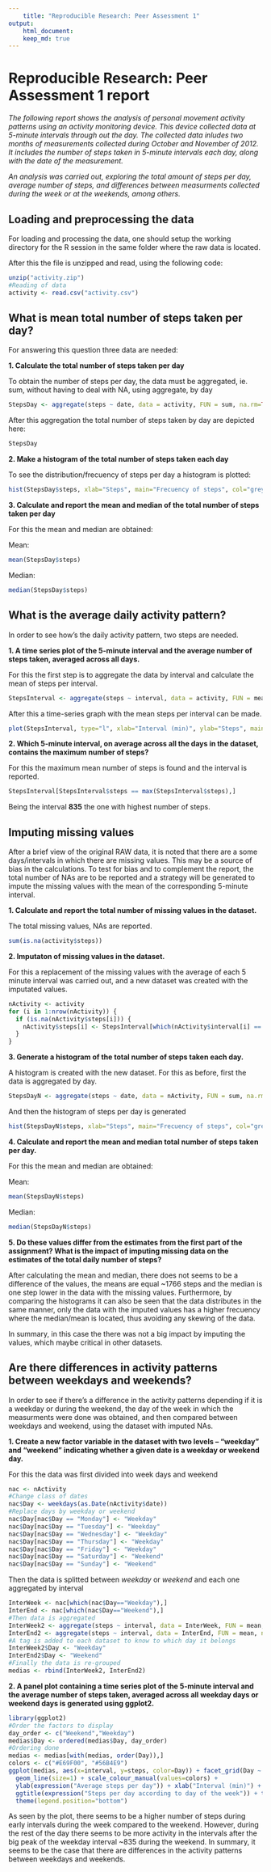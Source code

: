 ```yaml
---
    title: "Reproducible Research: Peer Assessment 1"
output: 
    html_document:
    keep_md: true
---
```


# Reproducible Research: Peer Assessment 1 report

*The following report shows the analysis of personal movement activity patterns using an activity monitoring device. This device collected data at 5-minute intervals through out the day. The collected data inludes two months of measurements collected during October and November of 2012. It includes the number of steps taken in 5-minute intervals each day, along with the date of the measurement.*

*An analysis was carried out, exploring the total amount of steps per day, average number of steps, and differences between measurments collected during the week or at the weekends, among others.*

## Loading and preprocessing the data

For loading and processing the data, one should setup the working directory for the R session in the same folder where the raw data is located.

After this the file is unzipped and read, using the following code:

```r
unzip("activity.zip")
#Reading of data
activity <- read.csv("activity.csv")
```

## What is mean total number of steps taken per day?

For answering this question three data are needed:

**1. Calculate the total number of steps taken per day**

To obtain the number of steps per day, the data must be aggregated, ie. sum, without having to deal with NA, using aggregate, by day

```r
StepsDay <- aggregate(steps ~ date, data = activity, FUN = sum, na.rm=TRUE)
```

After this aggregation the total number of steps taken by day are depicted here:

```r
StepsDay
```

**2. Make a histogram of the total number of steps taken each day**

To see the distribution/frecuency of steps per day a histogram is plotted:

```r
hist(StepsDay$steps, xlab="Steps", main="Frecuency of steps", col="grey47", border="white")
```

**3. Calculate and report the mean and median of the total number of steps taken per day**

For this the mean and median are obtained:

Mean:
```r
mean(StepsDay$steps)
```
Median:
```r
median(StepsDay$steps)
```

## What is the average daily activity pattern?

In order to see how's the daily activity pattern, two steps are needed.

**1. A time series plot of the 5-minute interval and the average number of steps taken, averaged across all days.**

For this the first step is to aggregate the data by interval and calculate the mean of steps per interval.

```r
StepsInterval <- aggregate(steps ~ interval, data = activity, FUN = mean, na.rm=TRUE)
```

After this a time-series graph with the mean steps per interval can be made.

```r
plot(StepsInterval, type="l", xlab="Interval (min)", ylab="Steps", main="Mean steps per interval", lwd=2)
```

**2. Which 5-minute interval, on average across all the days in the dataset, contains the maximum number of steps?**

For this the maximum mean number of steps is found and the interval is reported.

```r
StepsInterval[StepsInterval$steps == max(StepsInterval$steps),]
```
Being the interval **835** the one with highest number of steps.


## Imputing missing values

After a brief view of the original RAW data, it is noted that there are a some days/intervals in which there are missing values. This may be a source of bias in the calculations. To test for bias and to complement the report, the total number of NAs are to be reported and a strategy will be generated to impute the missing values with the mean of the corresponding 5-minute interval.

**1. Calculate and report the total number of missing values in the dataset.**

The total missing values, NAs are reported.

```r
sum(is.na(activity$steps))
```

**2. Imputaton of missing values in the dataset.** 

For this a replacement of the missing values with the average of each 5 minute interval was carried out, and a new dataset was created with the imputated values.

```r
nActivity <- activity
for (i in 1:nrow(nActivity)) {
  if (is.na(nActivity$steps[i])) {
    nActivity$steps[i] <- StepsInterval[which(nActivity$interval[i] == StepsInterval$interval), ]$steps
  }
}
```

**3. Generate a histogram of the total number of steps taken each day.**

A histogram is created with the new dataset. For this as before, first the data is aggregated by day.

```r
StepsDayN <- aggregate(steps ~ date, data = nActivity, FUN = sum, na.rm=TRUE)
```

And then the histogram of steps per day is generated

```r
hist(StepsDayN$steps, xlab="Steps", main="Frecuency of steps", col="grey47", border="white")
```

**4. Calculate and report the mean and median total number of steps taken per day.**

For this the mean and median are obtained:

Mean:
```r
mean(StepsDayN$steps)
```
Median:
```r
median(StepsDayN$steps)
```

**5. Do these values differ from the estimates from the first part of the assignment? What is the impact of imputing missing data on the estimates of the total daily number of steps?**

After calculating the mean and median, there does not seems to be a difference of the values, the means are equal ~1766 steps and the median is one step lower in the data with the missing values. Furthermore, by comparing the histograms it can also be seen that the data distributes in the same manner, only the data with the imputed values has a higher frecuency where the median/mean is located, thus avoiding any skewing of the data.

In summary, in this case the there was not a big impact by imputing the values, which maybe critical in other datasets.


## Are there differences in activity patterns between weekdays and weekends?

In order to see if there's a difference in the activity patterns depending if it is a weekday or during the weekend, the day of the week in which the measurments were done was obtained, and then compared between weekdays and weekend, using the dataset with imputed NAs.

**1. Create a new factor variable in the dataset with two levels – “weekday” and “weekend” indicating whether a given date is a weekday or weekend day.**

For this the data was first divided into week days and weekend

```r
nac <- nActivity
#Change class of dates
nac$Day <- weekdays(as.Date(nActivity$date))
#Replace days by weekday or weekend
nac$Day[nac$Day == "Monday"] <- "Weekday"
nac$Day[nac$Day == "Tuesday"] <- "Weekday"
nac$Day[nac$Day == "Wednesday"] <- "Weekday"
nac$Day[nac$Day == "Thursday"] <- "Weekday"
nac$Day[nac$Day == "Friday"] <- "Weekday"
nac$Day[nac$Day == "Saturday"] <- "Weekend"
nac$Day[nac$Day == "Sunday"] <- "Weekend"
```

Then the data is splitted between *weekday* or *weekend* and each one aggregated by interval

```r
InterWeek <- nac[which(nac$Day=="Weekday"),]
InterEnd <- nac[which(nac$Day=="Weekend"),]
#Then data is aggregated
InterWeek2 <- aggregate(steps ~ interval, data = InterWeek, FUN = mean, na.rm=TRUE)
InterEnd2 <- aggregate(steps ~ interval, data = InterEnd, FUN = mean, na.rm=TRUE)
#A tag is added to each dataset to know to which day it belongs
InterWeek2$Day <- "Weekday"
InterEnd2$Day <- "Weekend"
#Finally the data is re-grouped
medias <- rbind(InterWeek2, InterEnd2)
```

**2. A panel plot containing a time series plot of the 5-minute interval and the average number of steps taken, averaged across all weekday days or weekend days is generated using ggplot2.**

```r
library(ggplot2)
#Order the factors to display
day_order <- c("Weekend","Weekday")
medias$Day <- ordered(medias$Day, day_order)
#Ordering done
medias <- medias[with(medias, order(Day)),]
colors <- c("#E69F00", "#56B4E9")
ggplot(medias, aes(x=interval, y=steps, color=Day)) + facet_grid(Day ~ .) + 
  geom_line(size=1) + scale_colour_manual(values=colors) + 
  ylab(expression("Average steps per day")) + xlab("Interval (min)") + 
  ggtitle(expression("Steps per day according to day of the week")) + theme_bw() + 
  theme(legend.position="bottom")
```

As seen by the plot, there seems to be a higher number of steps during early intervals during the week compared to the weekend. However, during the rest of the day there seems to be more activity in the intervals after the big peak of the weekday interval ~835 during the weekend. In summary, it seems to be the case that there are differences in the activity patterns between weekdays and weekends.